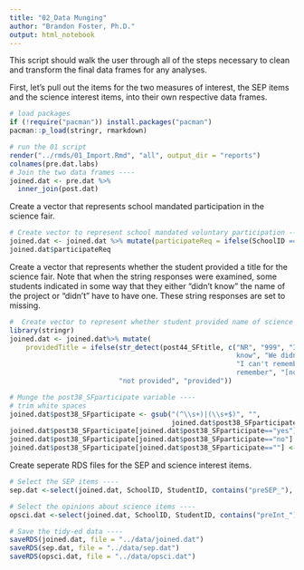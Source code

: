 ```yaml
---
title: "02_Data Munging"
author: "Brandon Foster, Ph.D."
output: html_notebook
---
```


This script should walk the user through all of the steps necessary to clean and transform the final data frames for any analyses. 



First, let's pull out the items for the two measures of interest, the SEP items and the science interest items, into their own respective data frames. 
```r
# load packages
if (!require("pacman")) install.packages("pacman")
pacman::p_load(stringr, rmarkdown)

# run the 01 script
render("../rmds/01_Import.Rmd", "all", output_dir = "reports")
colnames(pre.dat.labs)
# Join the two data frames ----
joined.dat <- pre.dat %>%
  inner_join(post.dat)
```

Create a vector that represents school mandated participation in the science fair. 
```r
# Create vector to represent school mandated voluntary participation ----
joined.dat <- joined.dat %>% mutate(participateReq = ifelse(SchoolID == 224 | SchoolID == 225 | SchoolID == 227 | SchoolID == 229 | SchoolID == 321 | SchoolID == 423, 'voluntary', 'mandated'))
joined.dat$participateReq
```

Create a vector that represents whether the student provided a title for the science fair. Note that when the string responses were examined, some students indicated in some way that they either "didn't know" the name of the project or "didn't" have to have one. These string responses are set to missing. 
```r
#  Create vector to represent whether student provided name of science fair project ----
library(stringr)
joined.dat <- joined.dat%>% mutate(
    providedTitle = ifelse(str_detect(post44_SFtitle, c("NR", "999", "IDK", "did not have one", "Don't 
                                                        know", "We didn't have one", "Don't Remember", 
                                                        "I can't remember", "I didn't do it", "I don't 
                                                        remember", "[no response]", " ")), 
                           "not provided", "provided"))

# Munge the post38_SFparticipate variable ----
# trim white spaces
joined.dat$post38_SFparticipate <- gsub("(^\\s+)|(\\s+$)", "", 
                                        joined.dat$post38_SFparticipate)
joined.dat$post38_SFparticipate[joined.dat$post38_SFparticipate=="yes"] <- "Yes"
joined.dat$post38_SFparticipate[joined.dat$post38_SFparticipate=="no"] <- "No"
joined.dat$post38_SFparticipate[joined.dat$post38_SFparticipate==""] <- "Not Reported"
```

Create seperate RDS files for the SEP and science interest items.
```r
# Select the SEP items ----
sep.dat <-select(joined.dat, SchoolID, StudentID, contains("preSEP_"), contains("postSEP_"), participateReq, post38_SFparticipate, post44_SFtitle, providedTitle)

# Select the opinions about science items ----
opsci.dat <-select(joined.dat, SchoolID, StudentID, contains("preInt_"), contains("postInt_"), participateReq, post38_SFparticipate, post44_SFtitle, providedTitle)

# Save the tidy-ed data ----
saveRDS(joined.dat, file = "../data/joined.dat")
saveRDS(sep.dat, file = "../data/sep.dat")
saveRDS(opsci.dat, file = "../data/opsci.dat")
```


